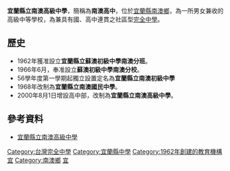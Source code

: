 {{Infobox School
| name = 宜蘭縣立南澳高級中學
| image = Nan Oau Senior High School.JPG
| established = 1962年
| type = [[綜合型高級中等學校|綜合型高級中等學校]]
| district = {{TWN}}[[宜蘭縣|宜蘭縣]][[南澳鄉|南澳鄉]]
| grades = 六年學制
| principal = 江子文
| website = https://www.nojh.ilc.edu.tw/
| address = 272 宜蘭縣南澳鄉蘇花路二段301號
| other_name = Nan Oau Senior High School
| number = 03-9981024
| fax = 03-9982482
| coordinates = {{Coord|24.465902|121.801868|display=inline,title}}
| pushpin_map = Taiwan Yilan
}}

'''宜蘭縣立南澳高級中學'''，簡稱為'''南澳高中'''，位於[[宜蘭縣|宜蘭縣]][[南澳鄉|南澳鄉]]，為一所男女兼收的高級中等學校，為兼具有國、高中連貫之社區型[[完全中學|完全中學]]。

==歷史==
*1962年獲准設立'''宜蘭縣立蘇澳初級中學南澳分班'''。
*1966年6月，奉准設立'''蘇澳初級中學南澳分校'''。
*56學年度第一學期起獨立設置定名為'''宜蘭縣立南澳初級中學'''
*1968年改制為'''宜蘭縣立南澳國民中學'''。
*2000年8月1日增設高中部，改制為'''宜蘭縣立南澳高級中學'''。

==參考資料==

*[http://www.nojh.ilc.edu.tw 宜蘭縣立南澳高級中學]{{Wayback|url=http://www.nojh.ilc.edu.tw/ |date=20130815005948 }}

{{宜蘭縣高級中等學校}}

[[Category:台灣完全中學|Category:台灣完全中學]]
[[Category:宜蘭縣中學|Category:宜蘭縣中學]]
[[Category:1962年創建的教育機構|Category:1962年創建的教育機構]]
[[Category:臺灣公立普通型高級中等學校|宜]]
[[Category:南澳鄉|Category:南澳鄉]]
[[Category:臺灣原住民實驗教育與重點學校|宜]]